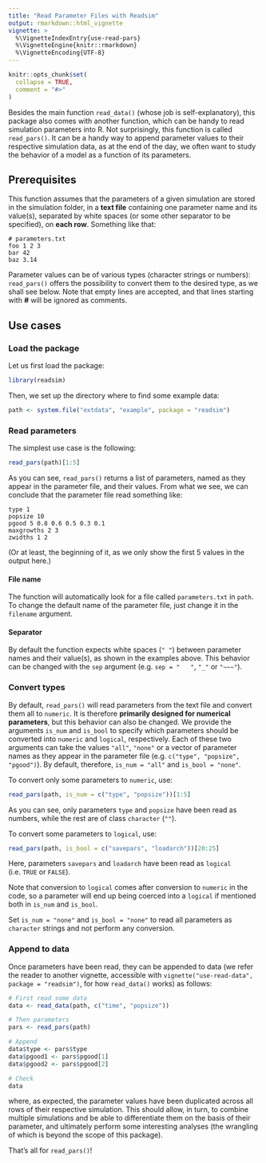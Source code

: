 ```yaml
---
title: "Read Parameter Files with Readsim"
output: rmarkdown::html_vignette
vignette: >
  %\VignetteIndexEntry{use-read-pars}
  %\VignetteEngine{knitr::rmarkdown}
  %\VignetteEncoding{UTF-8}
---
```


```r
knitr::opts_chunk$set(
  collapse = TRUE,
  comment = "#>"
)
```

Besides the main function `read_data()` (whose job is self-explanatory), this package also comes with another function, which can be handy to read simulation parameters into R. Not surprisingly, this function is called `read_pars()`. It can be a handy way to append parameter values to their respective simulation data, as at the end of the day, we often want to study the behavior of a model as a function of its parameters.

## Prerequisites

This function assumes that the parameters of a given simulation are stored in the simulation folder, in a **text file** containing one parameter name and its value(s), separated by white spaces (or some other separator to be specified), on **each row**. Something like that:

```         
# parameters.txt
foo 1 2 3
bar 42
baz 3.14
```

Parameter values can be of various types (character strings or numbers): `read_pars()` offers the possibility to convert them to the desired type, as we shall see below. Note that empty lines are accepted, and that lines starting with **\#** will be ignored as comments.

## Use cases

### Load the package

Let us first load the package:

```r
library(readsim)
```

Then, we set up the directory where to find some example data:

```r
path <- system.file("extdata", "example", package = "readsim")
```

### Read parameters

The simplest use case is the following:

```r
read_pars(path)[1:5]
```

As you can see, `read_pars()` returns a list of parameters, named as they appear in the parameter file, and their values. From what we see, we can conclude that the parameter file read something like:

```         
type 1
popsize 10
pgood 5 0.8 0.6 0.5 0.3 0.1
maxgrowths 2 3
zwidths 1 2
```

(Or at least, the beginning of it, as we only show the first 5 values in the output here.)

#### File name

The function will automatically look for a file called `parameters.txt` in `path`. To change the default name of the parameter file, just change it in the `filename` argument.

#### Separator

By default the function expects white spaces (`" "`) between parameter names and their value(s), as shown in the examples above. This behavior can be changed with the `sep` argument (e.g. `sep = "   "`, `"_"` or `"~~~"`).

### Convert types

By default, `read_pars()` will read parameters from the text file and convert them all to `numeric`. It is therefore **primarily designed for numerical parameters**, but this behavior can also be changed. We provide the arguments `is_num` and `is_bool` to specify which parameters should be converted into `numeric` and `logical`, respectively. Each of these two arguments can take the values `"all"`, `"none"` or a vector of parameter names as they appear in the parameter file (e.g. `c("type", "popsize", "pgood")`). By default, therefore, `is_num = "all"` and `is_bool = "none"`.

To convert only some parameters to `numeric`, use:

```r
read_pars(path, is_num = c("type", "popsize"))[1:5]
```

As you can see, only parameters `type` and `popsize` have been read as numbers, while the rest are of class `character` (`""`).

To convert some parameters to `logical`, use:

```r
read_pars(path, is_bool = c("savepars", "loadarch"))[20:25]
```

Here, parameters `savepars` and `loadarch` have been read as `logical` (i.e. `TRUE` or `FALSE`).

Note that conversion to `logical` comes after conversion to `numeric` in the code, so a parameter will end up being coerced into a `logical` if mentioned both in `is_num` and `is_bool`.

Set `is_num = "none"` and `is_bool = "none"` to read all parameters as `character` strings and not perform any conversion.

### Append to data

Once parameters have been read, they can be appended to data (we refer the reader to another vignette, accessible with `vignette("use-read-data", package = "readsim")`, for how `read_data()` works) as follows:

```r
# First read some data
data <- read_data(path, c("time", "popsize"))

# Then parameters
pars <- read_pars(path)

# Append
data$type <- pars$type
data$pgood1 <- pars$pgood[1]
data$pgood2 <- pars$pgood[2]

# Check
data
```

where, as expected, the parameter values have been duplicated across all rows of their respective simulation. This should allow, in turn, to combine multiple simulations and be able to differentiate them on the basis of their parameter, and ultimately perform some interesting analyses (the wrangling of which is beyond the scope of this package).

That's all for `read_pars()`!
